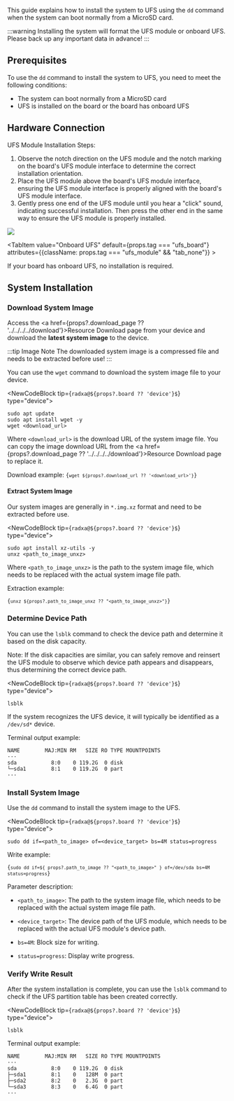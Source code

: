 This guide explains how to install the system to UFS using the `dd` command when the system can boot normally from a MicroSD card.

:::warning
Installing the system will format the UFS module or onboard UFS. Please back up any important data in advance!
:::

## Prerequisites

To use the `dd` command to install the system to UFS, you need to meet the following conditions:

- The system can boot normally from a MicroSD card
- UFS is installed on the board or the board has onboard UFS

## Hardware Connection

<Tabs queryString="system boot">
<TabItem value="UFS Module" default={props.tag === "ufs_module"} attributes={{className: props.tag === "ufs_board" && "tab_none"}} >

UFS Module Installation Steps:

1. Observe the notch direction on the UFS module and the notch marking on the board's UFS module interface to determine the correct installation orientation.
2. Place the UFS module above the board's UFS module interface, ensuring the UFS module interface is properly aligned with the board's UFS module interface.
3. Gently press one end of the UFS module until you hear a "click" sound, indicating successful installation. Then press the other end in the same way to ensure the UFS module is properly installed.

<div style={{ textAlign: "center" }}>
  <img
    src="/en/img/common/radxa-os/install-system/ufs-moudle-board.webp"
    style={{ width: "100%", maxWidth: "1200px" }}
  />
</div>

</TabItem>

<TabItem value="Onboard UFS" default={props.tag === "ufs_board"} attributes={{className: props.tag === "ufs_module" && "tab_none"}} >

If your board has onboard UFS, no installation is required.

</TabItem>  
</Tabs>

## System Installation

### Download System Image

Access the <a href={props?.download_page ?? '../../../../download'}>Resource Download</a> page from your device and download the **latest system image** to the device.

:::tip Image Note
The downloaded system image is a compressed file and needs to be extracted before use!
:::

You can use the `wget` command to download the system image file to your device.

<NewCodeBlock tip={`radxa@${props?.board ?? 'device'}$`} type="device">

```
sudo apt update
sudo apt install wget -y
wget <download_url>
```

</NewCodeBlock>

Where `<download_url>` is the download URL of the system image file. You can copy the image download URL from the <a href={props?.download_page ?? '../../../../download'}>Resource Download</a> page to replace it.

Download example: <code>{`wget ${props?.download_url ?? '<download_url>'}`}</code>

#### Extract System Image

Our system images are generally in `*.img.xz` format and need to be extracted before use.

<NewCodeBlock tip={`radxa@${props?.board ?? 'device'}$`} type="device">

```
sudo apt install xz-utils -y
unxz <path_to_image_unxz>
```

</NewCodeBlock>

Where `<path_to_image_unxz>` is the path to the system image file, which needs to be replaced with the actual system image file path.

Extraction example:

<code>{`unxz ${props?.path_to_image_unxz ?? "<path_to_image_unxz>"}`}</code>

### Determine Device Path

You can use the `lsblk` command to check the device path and determine it based on the disk capacity.

Note: If the disk capacities are similar, you can safely remove and reinsert the UFS module to observe which device path appears and disappears, thus determining the correct device path.

<NewCodeBlock tip={`radxa@${props?.board ?? 'device'}$`} type="device">

```
lsblk
```

</NewCodeBlock>

If the system recognizes the UFS device, it will typically be identified as a `/dev/sd*` device.

Terminal output example:

```
NAME        MAJ:MIN RM   SIZE RO TYPE MOUNTPOINTS
···
sda           8:0    0 119.2G  0 disk
└─sda1        8:1    0 119.2G  0 part
···
```

### Install System Image

Use the `dd` command to install the system image to the UFS.

<NewCodeBlock tip={`radxa@${props?.board ?? 'device'}$`} type="device">

```
sudo dd if=<path_to_image> of=<device_target> bs=4M status=progress
```

</NewCodeBlock>

Write example:

<code>{`sudo dd if=${
  props?.path_to_image ?? "<path_to_image>"
} of=/dev/sda bs=4M status=progress`}</code>

Parameter description:

- `<path_to_image>`: The path to the system image file, which needs to be replaced with the actual system image file path.

- `<device_target>`: The device path of the UFS module, which needs to be replaced with the actual UFS module's device path.

- `bs=4M`: Block size for writing.

- `status=progress`: Display write progress.

### Verify Write Result

After the system installation is complete, you can use the `lsblk` command to check if the UFS partition table has been created correctly.

<NewCodeBlock tip={`radxa@${props?.board ?? 'device'}$`} type="device">

```
lsblk
```

</NewCodeBlock>

Terminal output example:

```
NAME        MAJ:MIN RM   SIZE RO TYPE MOUNTPOINTS
···
sda           8:0    0 119.2G  0 disk
├─sda1        8:1    0   128M  0 part
├─sda2        8:2    0   2.3G  0 part
└─sda3        8:3    0   6.4G  0 part
···
```
